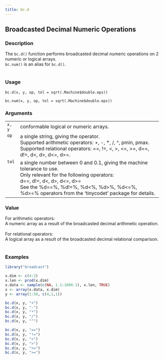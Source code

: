 ```yaml
---
title: bc.d
---
```

## Broadcasted Decimal Numeric Operations {.unnumbered}


### Description

The <code>bc.d()</code> function
performs broadcasted decimal numeric operations on 2 numeric or logical arrays. <br />
<code>bc.num()</code> is an alias for <code>bc.d()</code>. <br /> <br />



### Usage

<pre><code class='language-R'>bc.d(x, y, op, tol = sqrt(.Machine$double.eps))

bc.num(x, y, op, tol = sqrt(.Machine$double.eps))
</code></pre>


### Arguments

<table>
<tr><td style = "white-space: collapse; font-family: monospace; vertical-align: top"><code id="x">x</code>, <code id="y">y</code></td>
<td>
conformable logical or numeric arrays.
</td></tr>
<tr><td style = "white-space: collapse; font-family: monospace; vertical-align: top"><code id="op">op</code></td>
<td>
a single string, giving the operator. <br />
Supported arithmetic operators: +, -, *, /, ^, pmin, pmax. <br />
Supported relational operators: ==, !=, &lt;, &gt;, &lt;=, &gt;=, d==, d!=, d&lt;, d&gt;, d&lt;=, d&gt;=. <br />
</td></tr>
<tr><td style = "white-space: collapse; font-family: monospace; vertical-align: top"><code id="tol">tol</code></td>
<td>
a single number between 0 and 0.1, giving the machine tolerance to use. <br />
Only relevant for the following operators: <br />
d==, d!=, d&lt;, d&gt;, d&lt;=, d&gt;= <br />
See the
%d==%, %d!=%, %d&lt;%, %d&gt;%, %d&lt;=%, %d&gt;=% operators
from the 'tinycodet' package for details. <br />
</td></tr>
</table>


### Value

For arithmetic operators: <br />
A numeric array as a result of the broadcasted decimal arithmetic operation. <br />
<br />
For relational operators: <br />
A logical array as a result of the broadcasted decimal relational comparison. <br />
<br />



### Examples
```r
library("broadcast")

x.dim <- c(4:2)
x.len <- prod(x.dim)
x.data <- sample(c(NA, 1.1:1000.1), x.len, TRUE)
x <- array(x.data, x.dim)
y <- array(1:50, c(4,1,1))

bc.d(x, y, "+")
bc.d(x, y, "-")
bc.d(x, y, "*")
bc.d(x, y, "/")
bc.d(x, y, "^")

bc.d(x, y, "==")
bc.d(x, y, "!=")
bc.d(x, y, "<")
bc.d(x, y, ">")
bc.d(x, y, "<=")
bc.d(x, y, ">=")


```
